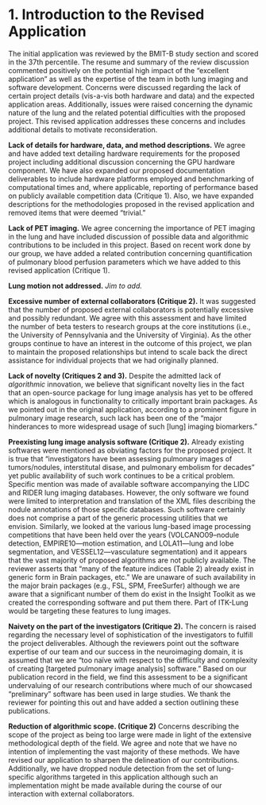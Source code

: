 
# 1. Introduction to the Revised Application

The initial application was reviewed by the BMIT-B study section and scored in the 37th
percentile.  The resume and summary of the review discussion commented positively on the
potential high impact of the "excellent application" as well as the expertise of the team in
both lung imaging and software development.  Concerns were discussed regarding the lack
of certain project details (vis-a-vis both hardware and data) and the expected application
areas.   Additionally, issues were raised concerning the dynamic nature of the lung and
the related potential difficulties with the proposed project.  This revised application addresses
these concerns and includes additional details to motivate reconsideration.

__Lack of details for hardware, data, and method descriptions.__ We agree and have added text detailing hardware
requirements for the proposed project including additional discussion concerning the GPU
hardware component.  We have also expanded our proposed documentation deliverables to
include hardware platforms employed and benchmarking of computational times and,
where applicable, reporting of performance based on publicly available competition data (Critique 1).
Also, we have expanded descriptions for the methodologies proposed in the revised application
and removed items that were deemed "trivial."

__Lack of PET imaging.__ We agree concerning the importance of PET imaging in the lung and
have included discussion of possible data and algorithmic contributions to be included in
this project.  Based on recent work done by our group, we have added a related contribution
concerning quantification of pulmonary blood perfusion parameters which we have added to
this revised application (Critique 1).

__Lung motion not addressed.__  _Jim to add._

__Excessive number of external collaborators (Critique 2).__  It was suggested that the
number of proposed external collaborators is potentially excessive and possibly redundant.
We agree with this assessment and have limited the number of beta testers to research
groups at the core institutions (i.e., the University of Pennsylvania and the University
of Virginia).  As the other groups continue to have an interest in the outcome of this
project, we plan to maintain the proposed relationships but intend to scale back the direct
assistance for individual projects that we had originally planned.

__Lack of novelty (Critiques 2 and 3).__ Despite the admitted lack of _algorithmic_ innovation,
we believe that significant novelty lies in the fact that an open-source package for lung
image analysis has yet to be offered which is analogous in functionality to critically important
brain packages.  As we pointed out in the original application, according to a prominent
figure in pulmonary image research, such lack has been one of the "major hinderances to more
widespread usage of such [lung] imaging biomarkers."

__Preexisting lung image analysis software (Critique 2).__ Already existing softwares were mentioned as obviating
factors for the proposed project.  It is true that "investigators have been assessing pulmonary
images of tumors/nodules, interstitutal disase, and pulmonary embolism for decades" yet public
availability of such work continues to be a critical problem.  Specific mention was made of available software
accompanying the LIDC and RIDER lung imaging databases.  However, the only software we found were
limited to interpretation and translation of the XML files describing
the nodule annotations of those specific databases.  Such software certainly does not comprise
a part of the generic processing utilities that we envision.  Similarly, we looked at the various
lung-based image processing competitions that have been held over the years
(VOLCANO09--nodule detection, EMPIRE10---motion estimation, and LOLA11---lung and lobe
segmentation, and VESSEL12---vasculature segmentation) and it appears that the vast
majority of proposed algorithms are
not publicly available.  The reviewer asserts that "many of the feature indices
(Table 2) already exist in generic form in Brain packages, etc." We are unaware of such
availability in the major brain packages (e.g., FSL, SPM, FreeSurfer) although we are
aware that a significant number of them do exist in the Insight Toolkit as we
created the corresponding software and put them there.  Part of ITK-Lung would be
targeting these features to lung images.

__Naivety on the part of the investigators (Critique 2).__  The concern is raised regarding the
necessary level of sophistication of the investigators to fulfill the project deliverables.
Although the reviewers point out the software expertise of our team and our success in
the neuroimaging domain, it is assumed that
we are "too naïve with respect to the difficulty and complexity of creating [targeted
pulmonary image analysis] software."  Based on our publication record in the field, we find
this assessment to be a significant undervaluing of our research contributions where much
of our showcased "preliminary" software has been used in large studies.  We thank the
reviewer for pointing this out and have added a section outlining these publications.

__Reduction of algorithmic scope. (Critique 2)__ Concerns describing the scope of the
project as being too large were made in light of the extensive methodological depth of the
field.  We agree and note that we have no intention of implementing the vast majority of these
methods.  We have revised our application to sharpen the delineation of our contributions.
Additionally, we have dropped nodule detection from the set of lung-specific algorithms
targeted in this application although such an implementation might be made available during
the course of our interaction with external collaborators.






